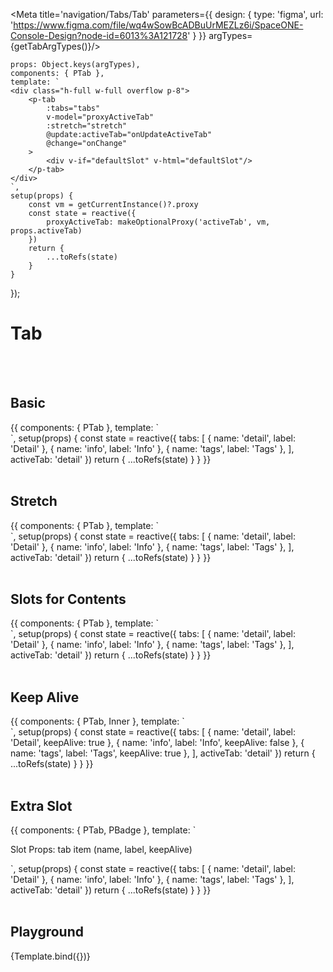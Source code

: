



<Meta title='navigation/Tabs/Tab' parameters={{
    design: {
        type: 'figma',
        url: 'https://www.figma.com/file/wq4wSowBcADBuUrMEZLz6i/SpaceONE-Console-Design?node-id=6013%3A121728'
    }
}} argTypes={getTabArgTypes()}/>


    props: Object.keys(argTypes),
    components: { PTab },
    template: `
    <div class="h-full w-full overflow p-8">
        <p-tab
            :tabs="tabs"
            v-model="proxyActiveTab"
            :stretch="stretch"
            @update:activeTab="onUpdateActiveTab"
            @change="onChange"
        >
            <div v-if="defaultSlot" v-html="defaultSlot"/>
        </p-tab>
    </div>
    `,
    setup(props) {
        const vm = getCurrentInstance()?.proxy
        const state = reactive({
            proxyActiveTab: makeOptionalProxy('activeTab', vm, props.activeTab)
        })
        return {
            ...toRefs(state)
        }
    }
});


# Tab
<br/>
<br/>

## Basic

<Canvas>
    <Story name="Basic">
{{
    components: { PTab },
    template: `
      <div class="h-full w-full overflow p-8">
          <p-tab
            :tabs="tabs"
            v-model="activeTab"
            ></p-tab>
      </div>
    `,
    setup(props) {
        const state = reactive({
            tabs: [
                { name: 'detail', label: 'Detail' },
                { name: 'info', label: 'Info' },
                { name: 'tags', label: 'Tags' },
            ],
            activeTab: 'detail'
        })
        return {
            ...toRefs(state)
        }
    }
}}
    </Story>
</Canvas>

<br/>
<br/>

## Stretch

<Canvas>
    <Story name="Stretch">
        {{
            components: { PTab },
            template: `
      <div class="h-full w-full overflow p-8">
          <p-tab
            :tabs="tabs"
            v-model="activeTab"
            stretch
            ></p-tab>
      </div>
    `,
            setup(props) {
                const state = reactive({
                    tabs: [
                        { name: 'detail', label: 'Detail' },
                        { name: 'info', label: 'Info' },
                        { name: 'tags', label: 'Tags' },
                    ],
                    activeTab: 'detail'
                })
                return {
                    ...toRefs(state)
                }
            }
        }}
    </Story>
</Canvas>

<br/>
<br/>

## Slots for Contents

<Canvas>
    <Story name="Slots for Contents">
        {{
            components: { PTab },
            template: `
    <div class="h-full w-full overflow p-8">
        <p-tab
            :tabs="tabs"
            v-model="activeTab"
        >
            <template #detail="slotProps">
                <div class="p-4">
                    This is detail slot. <br/>
                    slot Props: <br/>
                    <pre class="mt-4 p-8 rounded bg-gray-200 w-full leading-6">{{slotProps}}</pre>
                </div>
            </template>
            <template #info="slotProps">
                <div class="p-4">
                    This is info slot. <br/>
                    slot Props: <br/>
                    <pre class="mt-4 p-8 rounded bg-gray-200 w-full leading-6">{{slotProps}}</pre>
                </div>
            </template>
            <template #tags="slotProps">
                <div class="p-4">
                    This is tags slot. <br/>
                    slot Props: <br/>
                    <pre class="mt-4 p-8 rounded bg-gray-200 w-full leading-6">{{slotProps}}</pre>
                </div>
            </template>
        </p-tab>
    </div>
<!--<div>-->
`,
            setup(props) {
                const state = reactive({
                    tabs: [
                        { name: 'detail', label: 'Detail' },
                        { name: 'info', label: 'Info' },
                        { name: 'tags', label: 'Tags' },
                    ],
                    activeTab: 'detail'
                })
                return {
                    ...toRefs(state)
                }
            }
        }}
    </Story>
</Canvas>

<br/>
<br/>

## Keep Alive

<Canvas>
    <Story name="Keep Alive">
{{
    components: { PTab, Inner },
    template: `
    <div class="h-full w-full overflow p-8">
        <p-tab
            :tabs="tabs"
            v-model="activeTab"
        >
            <template #detail="{name}">
                <inner key="detail" name="Detail. this tab is keep alive."/>
            </template>
            <template #info>
                <inner name="info. this tab is NOT keep alive. If you select another tab and then return to this tab, it will return to the initial state." />
            </template>
            <template #tags="{name}">
                <inner key="tags" name="Tags. this tab is keep alive."/>
            </template>
        </p-tab>
    </div>
<!--<div>-->
`,
    setup(props) {
        const state = reactive({
            tabs: [
                { name: 'detail', label: 'Detail', keepAlive: true },
                { name: 'info', label: 'Info', keepAlive: false },
                { name: 'tags', label: 'Tags', keepAlive: true },
            ],
            activeTab: 'detail'
        })
        return {
            ...toRefs(state)
        }
    }
}}
    </Story>
</Canvas>

<br/>
<br/>

## Extra Slot

<Canvas>
    <Story name="Extra Slot">
        {{
            components: { PTab, PBadge },
            template: `
<div class="h-full w-full overflow p-8">
    <p class="mb-6 font-bold text-xl">Slot Props: tab item (name, label, keepAlive)</p>
    <p-tab
        :tabs="tabs"
        v-model="activeTab"
    >
        <template #extra="tab">
            <p-badge v-if="tab.name === 'info'" style-type="gray200">18</p-badge>
        </template>
    </p-tab>
</div>
    `,
            setup(props) {
                const state = reactive({
                    tabs: [
                        { name: 'detail', label: 'Detail' },
                        { name: 'info', label: 'Info' },
                        { name: 'tags', label: 'Tags' },
                    ],
                    activeTab: 'detail'
                })
                return {
                    ...toRefs(state)
                }
            }
        }}
    </Story>
</Canvas>

<br/>
<br/>

## Playground

<Canvas>
    <Story name="Playground">
        {Template.bind({})}
    </Story>
</Canvas>

<ArgsTable story="Playground"/>

